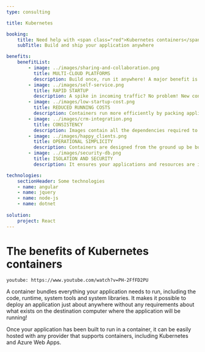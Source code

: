 ---
type: consulting

title: Kubernetes

booking:
    title: Need help with <span class="red">Kubernetes containers</span>?
    subTitle: Build and ship your application anywhere

benefits:
    benefitList:
        - image: ../images/sharing-and-collaboration.png
          title: MULTI-CLOUD PLATFORMS
          description: Build once, run it anywhere! A major benefit is its portability. It enables you to easily and reliably run applications on different environments. This reduces vendor lock-in with a specific cloud provider, giving you the ability to migrate easily if the need arises.
        - image: ../images/self-service.png
          title: RAPID STARTUP
          description: A spike in incoming traffic? No problem! New containers will start up rapidly because they are running the application, and not booting a whole operating system. Containers can also start up on different nodes of your cluster, allowing your service to naturally balance load across all available nodes.
        - image: ../images/low-startup-cost.png
          title: REDUCED RUNNING COSTS
          description: Containers run more efficiently by packing applications in tighter, reducing overheads and making better use of your existing resources. It allows companies to save on everything from server costs to the employees needed to maintain them. Fewer resources, more automation!
        - image: ../images/crm-integration.png
          title: CONSISTENCY
          description: Images contain all the dependencies required to run an application. As such, Development, Staging and Production all run identical environments. This provides huge benefits in identifying and resolving issues quickly and you will never hear "It works on my machine" again.
        - image: ../images/happy_clients.png
          title: OPERATIONAL SIMPLICITY
          description: Containers are designed from the ground up be built and deployed automatically. Since containers package up all their dependencies, you no longer need to ensure that the correct libraries are installed on each environment. That makes it is a breeze to migrate between environments. Your servers should be cattle, not pets.
        - image: ../images/security-db.png
          title: ISOLATION AND SECURITY
          description: It ensures your applications and resources are isolated and segregated. Docker, for example, makes sure each container has its own resources that are isolated from other containers, granting you complete control over traffic flow and management.

technologies:
    sectionHeader: Some technologies
    - name: angular
    - name: jquery
    - name: node-js
    - name: dotnet 
    
solution:
    project: React
---

# The benefits of **Kubernetes containers**

`youtube: https://www.youtube.com/watch?v=PH-2FfFD2PU`

A container bundles everything your application needs to run, including the code, runtime, system tools and system libraries. It makes it possible to deploy an application just about anywhere without any requirements about what exists on the destination computer where the application will be running!

Once your application has been built to run in a container, it can be easily hosted with any provider that supports containers, including Kubernetes and Azure Web Apps.